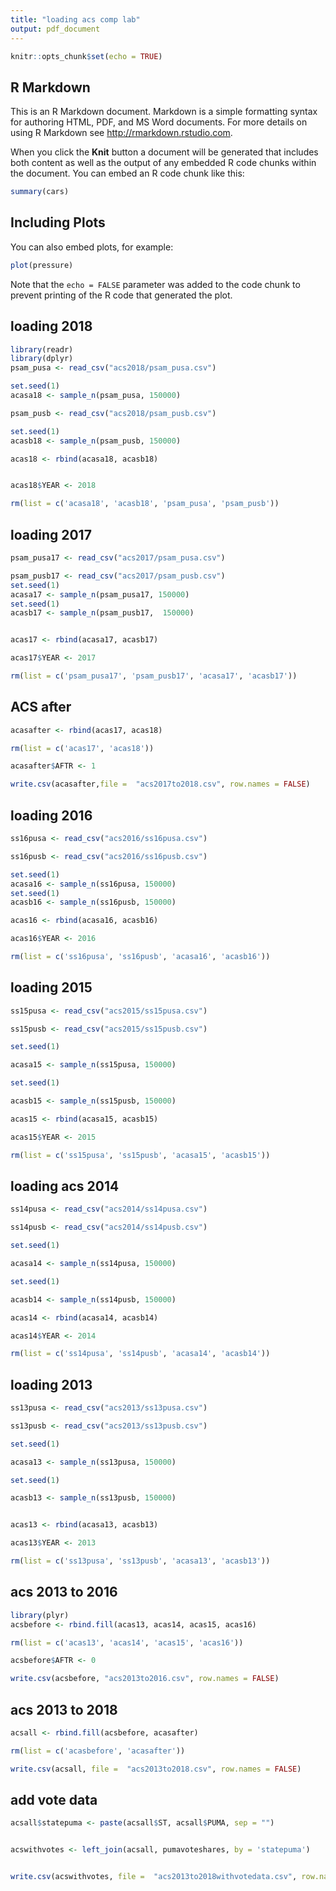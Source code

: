```yaml
---
title: "loading acs comp lab"
output: pdf_document
---
```


```r
knitr::opts_chunk$set(echo = TRUE)
```

## R Markdown

This is an R Markdown document. Markdown is a simple formatting syntax for authoring HTML, PDF, and MS Word documents. For more details on using R Markdown see <http://rmarkdown.rstudio.com>.

When you click the **Knit** button a document will be generated that includes both content as well as the output of any embedded R code chunks within the document. You can embed an R code chunk like this:

```r
summary(cars)
```

## Including Plots

You can also embed plots, for example:

```r
plot(pressure)
```

Note that the `echo = FALSE` parameter was added to the code chunk to prevent printing of the R code that generated the plot.


## loading 2018

```r
library(readr)
library(dplyr)
psam_pusa <- read_csv("acs2018/psam_pusa.csv")

set.seed(1)
acasa18 <- sample_n(psam_pusa, 150000)

psam_pusb <- read_csv("acs2018/psam_pusb.csv")

set.seed(1)
acasb18 <- sample_n(psam_pusb, 150000)

acas18 <- rbind(acasa18, acasb18)


acas18$YEAR <- 2018

rm(list = c('acasa18', 'acasb18', 'psam_pusa', 'psam_pusb'))
```
## loading 2017

```r
psam_pusa17 <- read_csv("acs2017/psam_pusa.csv")

psam_pusb17 <- read_csv("acs2017/psam_pusb.csv")
set.seed(1)
acasa17 <- sample_n(psam_pusa17, 150000)
set.seed(1)
acasb17 <- sample_n(psam_pusb17,  150000)


acas17 <- rbind(acasa17, acasb17)

acas17$YEAR <- 2017

rm(list = c('psam_pusa17', 'psam_pusb17', 'acasa17', 'acasb17'))
```

## ACS after

```r
acasafter <- rbind(acas17, acas18)

rm(list = c('acas17', 'acas18'))

acasafter$AFTR <- 1

write.csv(acasafter,file =  "acs2017to2018.csv", row.names = FALSE)

```
## loading 2016
```r
ss16pusa <- read_csv("acs2016/ss16pusa.csv")

ss16pusb <- read_csv("acs2016/ss16pusb.csv")

set.seed(1)
acasa16 <- sample_n(ss16pusa, 150000)
set.seed(1)
acasb16 <- sample_n(ss16pusb, 150000)

acas16 <- rbind(acasa16, acasb16)

acas16$YEAR <- 2016

rm(list = c('ss16pusa', 'ss16pusb', 'acasa16', 'acasb16'))
```
## loading 2015
```r
ss15pusa <- read_csv("acs2015/ss15pusa.csv")

ss15pusb <- read_csv("acs2015/ss15pusb.csv")

set.seed(1)

acasa15 <- sample_n(ss15pusa, 150000)

set.seed(1)

acasb15 <- sample_n(ss15pusb, 150000)

acas15 <- rbind(acasa15, acasb15)

acas15$YEAR <- 2015

rm(list = c('ss15pusa', 'ss15pusb', 'acasa15', 'acasb15'))
```
## loading acs 2014
```r
ss14pusa <- read_csv("acs2014/ss14pusa.csv")

ss14pusb <- read_csv("acs2014/ss14pusb.csv")

set.seed(1)

acasa14 <- sample_n(ss14pusa, 150000)

set.seed(1)

acasb14 <- sample_n(ss14pusb, 150000)

acas14 <- rbind(acasa14, acasb14)

acas14$YEAR <- 2014

rm(list = c('ss14pusa', 'ss14pusb', 'acasa14', 'acasb14'))
```
## loading 2013
```r
ss13pusa <- read_csv("acs2013/ss13pusa.csv")

ss13pusb <- read_csv("acs2013/ss13pusb.csv")

set.seed(1)

acasa13 <- sample_n(ss13pusa, 150000)

set.seed(1)

acasb13 <- sample_n(ss13pusb, 150000)


acas13 <- rbind(acasa13, acasb13)

acas13$YEAR <- 2013

rm(list = c('ss13pusa', 'ss13pusb', 'acasa13', 'acasb13'))
```
## acs 2013 to 2016
```r
library(plyr)
acsbefore <- rbind.fill(acas13, acas14, acas15, acas16)

rm(list = c('acas13', 'acas14', 'acas15', 'acas16'))

acsbefore$AFTR <- 0

write.csv(acsbefore, "acs2013to2016.csv", row.names = FALSE)

```
## acs 2013 to 2018
```r
acsall <- rbind.fill(acsbefore, acasafter)

rm(list = c('acasbefore', 'acasafter'))

write.csv(acsall, file =  "acs2013to2018.csv", row.names = FALSE)
```
## add vote data
```r
acsall$statepuma <- paste(acsall$ST, acsall$PUMA, sep = "")


acswithvotes <- left_join(acsall, pumavoteshares, by = 'statepuma')


write.csv(acswithvotes, file =  "acs2013to2018withvotedata.csv", row.names = FALSE)
```

